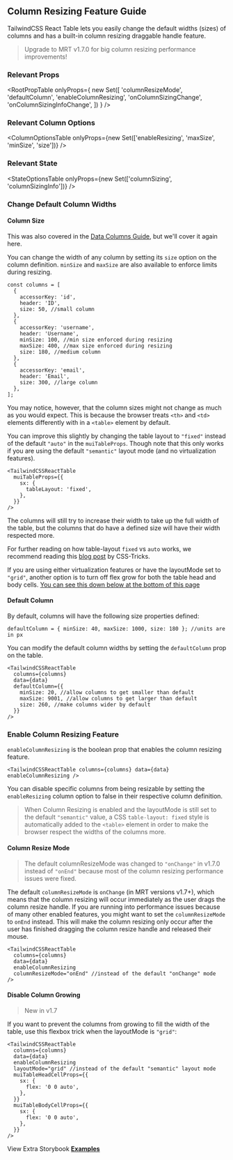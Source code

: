
<Head>
  <title>Column Resizing Feature Guide - TailwindCSS React Table Docs</title>
  <meta
    name="description"
    content="How to use and customize the column resizing features of TailwindCSS React Table"
  />
</Head>

## Column Resizing Feature Guide

TailwindCSS React Table lets you easily change the default widths (sizes) of columns and has a built-in column resizing draggable handle feature.

> Upgrade to MRT v1.7.0 for big column resizing performance improvements!

### Relevant Props

<RootPropTable
  onlyProps={
    new Set([
      'columnResizeMode',
      'defaultColumn',
      'enableColumnResizing',
      'onColumnSizingChange',
      'onColumnSizingInfoChange',
    ])
  }
/>

### Relevant Column Options

<ColumnOptionsTable
  onlyProps={new Set(['enableResizing', 'maxSize', 'minSize', 'size'])}
/>

### Relevant State

<StateOptionsTable onlyProps={new Set(['columnSizing', 'columnSizingInfo'])} />

### Change Default Column Widths

#### Column Size

This was also covered in the [Data Columns Guide](/docs/guides/data-columns), but we'll cover it again here.

You can change the width of any column by setting its `size` option on the column definition. `minSize` and `maxSize` are also available to enforce limits during resizing.

```tsx
const columns = [
  {
    accessorKey: 'id',
    header: 'ID',
    size: 50, //small column
  },
  {
    accessorKey: 'username',
    header: 'Username',
    minSize: 100, //min size enforced during resizing
    maxSize: 400, //max size enforced during resizing
    size: 180, //medium column
  },
  {
    accessorKey: 'email',
    header: 'Email',
    size: 300, //large column
  },
];
```

You may notice, however, that the column sizes might not change as much as you would expect. This is because the browser treats `<th>` and `<td>` elements differently with in a `<table>` element by default.

You can improve this slightly by changing the table layout to `"fixed"` instead of the default `"auto"` in the `muiTableProps`. Though note that this only works if you are using the default `"semantic"` layout mode (and no virtualization features).

```tsx
<TailwindCSSReactTable
  muiTableProps={{
    sx: {
      tableLayout: 'fixed',
    },
  }}
/>
```

The columns will still try to increase their width to take up the full width of the table, but the columns that do have a defined size will have their width respected more.

For further reading on how table-layout `fixed` vs `auto` works, we recommend reading this [blog post](https://css-tricks.com/almanac/properties/t/table-layout/) by CSS-Tricks.

If you are using either virtualization features or have the layoutMode set to `"grid"`, another option is to turn off flex grow for both the table head and body cells. [You can see this down below at the bottom of this page](#disable-column-growing)

#### Default Column

By default, columns will have the following size properties defined:

```tsx
defaultColumn = { minSize: 40, maxSize: 1000, size: 180 }; //units are in px
```

You can modify the default column widths by setting the `defaultColumn` prop on the table.

```tsx
<TailwindCSSReactTable
  columns={columns}
  data={data}
  defaultColumn={{
    minSize: 20, //allow columns to get smaller than default
    maxSize: 9001, //allow columns to get larger than default
    size: 260, //make columns wider by default
  }}
/>
```

### Enable Column Resizing Feature

`enableColumnResizing` is the boolean prop that enables the column resizing feature.

```tsx
<TailwindCSSReactTable columns={columns} data={data} enableColumnResizing />
```

You can disable specific columns from being resizable by setting the `enableResizing` column option to false in their respective column definition.

> When Column Resizing is enabled and the layoutMode is still set to the default `"semantic"` value, a CSS `table-layout: fixed` style is automatically added to the `<table>` element in order to make the browser respect the widths of the columns more.

#### Column Resize Mode

> The default columnResizeMode was changed to `"onChange"` in v1.7.0 instead of `"onEnd"` because most of the column resizing performance issues were fixed.

The default `columnResizeMode` is `onChange` (in MRT versions v1.7+), which means that the column resizing will occur immediately as the user drags the column resize handle. If you are running into performance issues because of many other enabled features, you might want to set the `columnResizeMode` to `onEnd` instead. This will make the column resizing only occur after the user has finished dragging the column resize handle and released their mouse.

```tsx
<TailwindCSSReactTable
  columns={columns}
  data={data}
  enableColumnResizing
  columnResizeMode="onEnd" //instead of the default "onChange" mode
/>
```

<Example />

#### Disable Column Growing

> New in v1.7

If you want to prevent the columns from growing to fill the width of the table, use this flexbox trick when the layoutMode is `"grid"`:

```tsx
<TailwindCSSReactTable
  columns={columns}
  data={data}
  enableColumnResizing
  layoutMode="grid" //instead of the default "semantic" layout mode
  muiTableHeadCellProps={{
    sx: {
      flex: '0 0 auto',
    },
  }}
  muiTableBodyCellProps={{
    sx: {
      flex: '0 0 auto',
    },
  }}
/>
```

<NoGrowExample />

View Extra Storybook **[Examples](https://www.tailwindcss-react-table.dev/?path=/story/features-column-resizing-examples)**
